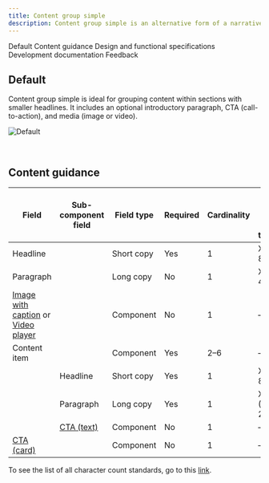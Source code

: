 ```yaml
---
title: Content group simple
description: Content group simple is an alternative form of a narrative pattern where the content is broken up into smaller pieces to make it more digestible.
---
```



<ComponentDescription name="Content group simple" type="layout" />

<AnchorLinks>

<AnchorLink>Default</AnchorLink>
<AnchorLink>Content guidance</AnchorLink>
<AnchorLink>Design and functional specifications</AnchorLink>
<AnchorLink>Development documentation</AnchorLink>
<AnchorLink>Feedback</AnchorLink>

</AnchorLinks>

## Default

Content group simple is ideal for grouping content within sections with smaller headlines. It includes an optional introductory paragraph, CTA (call-to-action), and media (image or video).

![Default](../../images/pattern/content-group-simple/default.jpg)

<br />

## Content guidance

| Field                                                                                                                                                                                                          | Sub-component <br/>field                                                                   | Field type | Required | Cardinality | Max character size <br/>(English / translated) |
| -------------------------------------------------------------------------------------------------------------------------------------------------------------------------------------------------------------- | ------------------------------------------------------------------------------------------ | ---------- | -------- | ----------- | ---------------------------------------------- |
| Headline                                                                                                                                                                                                       |                                                                                            | Short copy | Yes      | 1           | XS (65 / 85)                                   |
| Paragraph                                                                                                                                                                                                      |                                                                                            | Long copy  | No       | 1           | XXL (350 / 450)                                |
| [Image with caption](https://www.ibm.com/standards/web/carbon-for-ibm-dotcom/components/image-with-caption) or [Video player](https://www.ibm.com/standards/web/carbon-for-ibm-dotcom/components/video-player) |                                                                                            | Component  | No       | 1           | –                                              |
| Content item                                                                                                                                                                                                   |                                                                                            | Component  | Yes      | 2–6         | –                                              |
|                                                                                                                                                                                                                | Headline                                                                                   | Short copy | Yes      | 1           | XS (65 / 85)                                   |
|                                                                                                                                                                                                                | Paragraph                                                                                  | Long copy  | Yes      | 1           | XXXXL (1600 / 2400)                            |
|                                                                                                                                                                                                                | [CTA (text)](https://www.ibm.com/standards/web/carbon-for-ibm-dotcom/components/cta/#text) | Component  | No       | 1           | –                                              |
| [CTA (card)](https://www.ibm.com/standards/web/carbon-for-ibm-dotcom/components/cta/#card)                                                                                                                     |                                                                                            | Component  | No       | 1           | –                                              |

To see the list of all character count standards, go to this <a href="https://github.com/carbon-design-system/carbon-for-ibm-dotcom-website/wiki/Character-count-standards" target="_blank" rel="noreferrer">link</a>.

<ComponentFooter name="Content group simple" type="layout" />
